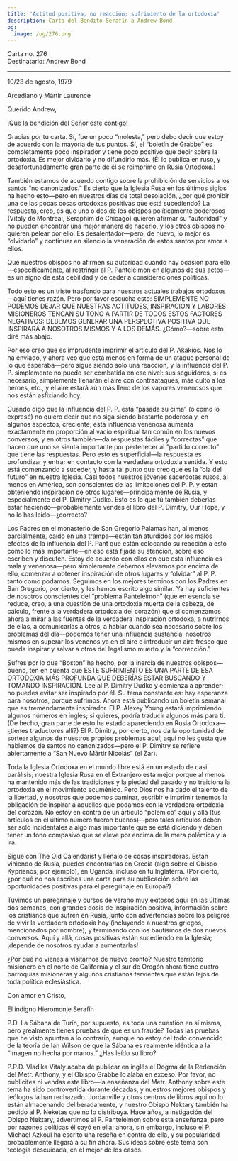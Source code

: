 ```yaml
---
title: 'Actitud positiva, no reacción; sufrimiento de la ortodoxia'
description: Carta del Bendito Serafín a Andrew Bond.
og:
  image: /og/276.png
---
```


<div style={{textAlign:'right', fontFamily:'monospace'}}>Carta no. 276</div>
<div style={{textAlign:'left', fontFamily:'monospace'}}>Destinatario: Andrew Bond</div>

---

10/23 de agosto, 1979

Arcediano y Mártir Laurence

Querido Andrew,

¡Que la bendición del Señor esté contigo!

Gracias por tu carta. Sí, fue un poco “molesta,” pero debo decir que estoy de acuerdo con la mayoría de tus puntos. Sí, el “boletín de Grabbe” es completamente poco inspirador y tiene poco positivo que decir sobre la ortodoxia. Es mejor olvidarlo y no difundirlo más. (Él lo publica en ruso, y desafortunadamente gran parte de él se reimprime en Rusia Ortodoxa.)

También estamos de acuerdo contigo sobre la prohibición de servicios a los santos “no canonizados.” Es cierto que la Iglesia Rusa en los últimos siglos ha hecho esto—pero en nuestros días de total desolación, ¿por qué prohibir una de las pocas cosas ortodoxas positivas que está sucediendo? La respuesta, creo, es que uno o dos de los obispos políticamente poderosos (Vitaly de Montreal, Seraphim de Chicago) quieren afirmar su “autoridad” y no pueden encontrar una mejor manera de hacerlo, y los otros obispos no quieren pelear por ello. Es desalentador—pero, de nuevo, lo mejor es “olvidarlo” y continuar en silencio la veneración de estos santos por amor a ellos.

Que nuestros obispos no afirmen su autoridad cuando hay ocasión para ello—específicamente, al restringir al P. Panteleimon en algunos de sus actos—es un signo de esta debilidad y de ceder a consideraciones políticas.

Todo esto es un triste trasfondo para nuestros actuales trabajos ortodoxos—aquí tienes razón. Pero por favor escucha esto: SIMPLEMENTE NO PODEMOS DEJAR QUE NUESTRAS ACTITUDES, INSPIRACIÓN Y LABORES MISIONEROS TENGAN SU TONO A PARTIR DE TODOS ESTOS FACTORES NEGATIVOS: DEBEMOS GENERAR UNA PERSPECTIVA POSITIVA QUE INSPIRARÁ A NOSOTROS MISMOS Y A LOS DEMÁS. ¿Cómo?—sobre esto diré más abajo.

Por eso creo que es imprudente imprimir el artículo del P. Akakios. Nos lo ha enviado, y ahora veo que está menos en forma de un ataque personal de lo que esperaba—pero sigue siendo solo una reacción, y la influencia del P. P. simplemente no puede ser combatida en ese nivel: sus seguidores, si es necesario, simplemente llenarán el aire con contraataques, más culto a los héroes, etc., y el aire estará aún más lleno de los vapores venenosos que nos están asfixiando hoy.

Cuando digo que la influencia del P. P. está “pasada su cima” (o como lo expresé) no quiero decir que no siga siendo bastante poderosa y, en algunos aspectos, creciente; esta influencia venenosa aumenta exactamente en proporción al vacío espiritual tan común en los nuevos conversos, y en otros también—da respuestas fáciles y “correctas” que hacen que uno se sienta importante por pertenecer al “partido correcto” que tiene las respuestas. Pero esto es superficial—la respuesta es profundizar y entrar en contacto con la verdadera ortodoxia sentida. Y esto está comenzando a suceder, y hasta tal punto que creo que es la “ola del futuro” en nuestra Iglesia. Casi todos nuestros jóvenes sacerdotes rusos, al menos en América, son conscientes de las limitaciones del P. P. y están obteniendo inspiración de otros lugares—principalmente de Rusia, y especialmente del P. Dimitry Dudko. Esto es lo que tú también deberías estar haciendo—probablemente vendes el libro del P. Dimitry, Our Hope, y no lo has leído—¿correcto?

Los Padres en el monasterio de San Gregorio Palamas han, al menos parcialmente, caído en una trampa—están tan aturdidos por los malos efectos de la influencia del P. Pant que están colocando su reacción a esto como lo más importante—en eso está fijada su atención, sobre eso escriben y discuten. Estoy de acuerdo con ellos en que esta influencia es mala y venenosa—pero simplemente debemos elevarnos por encima de ello, comenzar a obtener inspiración de otros lugares y “olvidar” al P. P. tanto como podamos. Seguimos en los mejores términos con los Padres en San Gregorio, por cierto, y les hemos escrito algo similar. Ya hay suficientes de nosotros conscientes del “problema Panteleimon” (que en esencia se reduce, creo, a una cuestión de una ortodoxia muerta de la cabeza, de cálculo, frente a la verdadera ortodoxia del corazón) que si comenzamos ahora a mirar a las fuentes de la verdadera inspiración ortodoxa, a nutrirnos de ellas, a comunicarlas a otros, a hablar cuando sea necesario sobre los problemas del día—podemos tener una influencia sustancial nosotros mismos en superar los venenos ya en el aire e introducir un aire fresco que pueda inspirar y salvar a otros del legalismo muerto y la “corrección.”

Sufres por lo que “Boston” ha hecho, por la inercia de nuestros obispos—bueno, ten en cuenta que ESTE SUFRIMIENTO ES UNA PARTE DE ESA ORTODOXIA MÁS PROFUNDA QUE DEBERÍAS ESTAR BUSCANDO Y TOMANDO INSPIRACIÓN. Lee al P. Dimitry Dudko y comienza a aprender; no puedes evitar ser inspirado por él. Su tema constante es: hay esperanza para nosotros, porque sufrimos. Ahora está publicando un boletín semanal que es tremendamente inspirador. El P. Alexey Young estará imprimiendo algunos números en inglés; si quieres, podría traducir algunos más para ti. (De hecho, gran parte de esto ha estado apareciendo en Rusia Ortodoxa—¿tienes traductores allí?) El P. Dimitry, por cierto, nos da la oportunidad de sortear algunos de nuestros propios problemas aquí; aquí no les gusta que hablemos de santos no canonizados—pero el P. Dimitry se refiere abiertamente a “San Nuevo Mártir Nicolás” (el Zar).

Toda la Iglesia Ortodoxa en el mundo libre está en un estado de casi parálisis; nuestra Iglesia Rusa en el Extranjero está mejor porque al menos ha mantenido más de las tradiciones y la piedad del pasado y no traiciona la ortodoxia en el movimiento ecuménico. Pero Dios nos ha dado el talento de la libertad, y nosotros que podemos caminar, escribir e imprimir tenemos la obligación de inspirar a aquellos que podamos con la verdadera ortodoxia del corazón. No estoy en contra de un artículo “polemico” aquí y allá (tus artículos en el último número fueron buenos)—pero tales artículos deben ser solo incidentales a algo más importante que se está diciendo y deben tener un tono compasivo que se eleve por encima de la mera polémica y la ira.

Sigue con The Old Calendarist y llénalo de cosas inspiradoras. Están viniendo de Rusia, puedes encontrarlas en Grecia (algo sobre el Obispo Kyprianos, por ejemplo), en Uganda, incluso en tu Inglaterra. (Por cierto, ¿por qué no nos escribes una carta para su publicación sobre las oportunidades positivas para el peregrinaje en Europa?)

Tuvimos un peregrinaje y cursos de verano muy exitosos aquí en las últimas dos semanas, con grandes dosis de inspiración positiva, información sobre los cristianos que sufren en Rusia, junto con advertencias sobre los peligros de vivir la verdadera ortodoxia hoy (incluyendo a nuestros griegos, mencionados por nombre), y terminando con los bautismos de dos nuevos conversos. Aquí y allá, cosas positivas están sucediendo en la Iglesia; ¡depende de nosotros ayudar a aumentarlas!

¿Por qué no vienes a visitarnos de nuevo pronto? Nuestro territorio misionero en el norte de California y el sur de Oregón ahora tiene cuatro parroquias misioneras y algunos cristianos fervientes que están lejos de toda política eclesiástica.

Con amor en Cristo,

El indigno Hieromonje Serafín

P.D. La Sábana de Turín, por supuesto, es toda una cuestión en sí misma, pero ¿realmente tienes pruebas de que es un fraude? Todas las pruebas que he visto apuntan a lo contrario, aunque no estoy del todo convencido de la teoría de Ian Wilson de que la Sábana es realmente idéntica a la “Imagen no hecha por manos.” ¿Has leído su libro?

P.P.D. Vladika Vitaly acaba de publicar en inglés el Dogma de la Redención del Metr. Anthony, y el Obispo Grabbe lo alaba en exceso. Por favor, no publicites ni vendas este libro—la enseñanza del Metr. Anthony sobre este tema ha sido controvertida durante décadas, y nuestros mejores obispos y teólogos la han rechazado. Jordanville y otros centros de libros aquí no lo están almacenando deliberadamente, y nuestro Obispo Nektary también ha pedido al P. Neketas que no lo distribuya. Hace años, a instigación del Obispo Nektary, advertimos al P. Panteleimon sobre esta enseñanza, pero por razones políticas él cayó en ella; ahora, sin embargo, incluso el P. Michael Azkoul ha escrito una reseña en contra de ella, y su popularidad probablemente llegará a su fin ahora. Sus ideas sobre este tema son teología descuidada, en el mejor de los casos.
